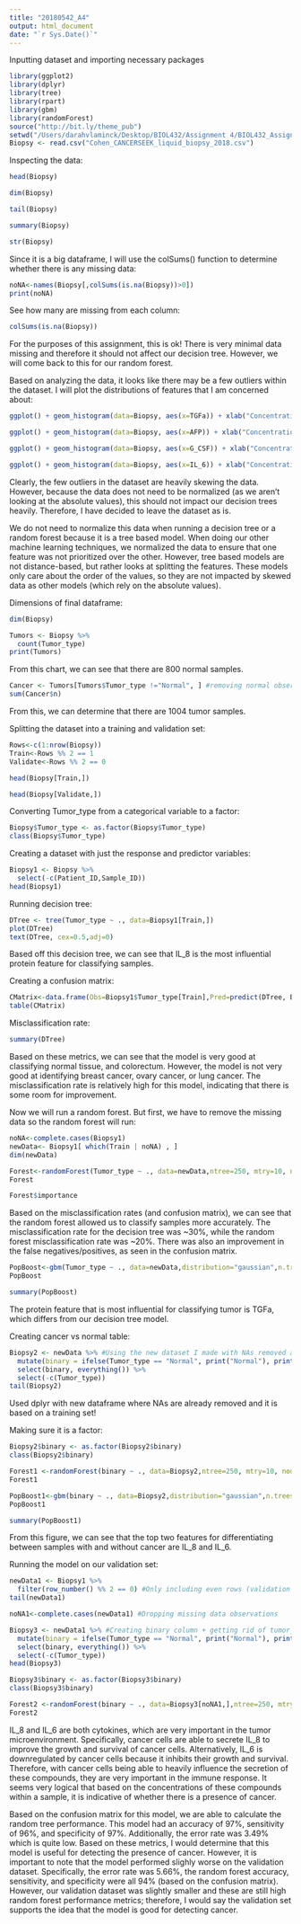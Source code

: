 ```yaml
---
title: "20180542_A4"
output: html_document
date: "`r Sys.Date()`"
---
```

Inputting dataset and importing necessary packages
```r
library(ggplot2)
library(dplyr)
library(tree)
library(rpart)
library(gbm)
library(randomForest)
source("http://bit.ly/theme_pub")
setwd("/Users/darahvlaminck/Desktop/BIOL432/Assignment 4/BIOL432_Assignment4")
Biopsy <- read.csv("Cohen_CANCERSEEK_liquid_biopsy_2018.csv")
```

Inspecting the data:
```r
head(Biopsy)
```
```r
dim(Biopsy)
```
```r
tail(Biopsy)
```
```r
summary(Biopsy)
```
```r
str(Biopsy)
```

Since it is a big dataframe, I will use the colSums() function to determine whether there is any missing data:
```r
noNA<-names(Biopsy[,colSums(is.na(Biopsy))>0])
print(noNA)
```

See how many are missing from each column:
```r
colSums(is.na(Biopsy))
```
For the purposes of this assignment, this is ok! There is very minimal data missing and therefore it should not affect our decision tree. However, we will come back to this for our random forest.

Based on analyzing the data, it looks like there may be a few outliers within the dataset. I will plot the distributions of features that I am concerned about:
```r
ggplot() + geom_histogram(data=Biopsy, aes(x=TGFa)) + xlab("Concentration") + ylab("Count")
```
```r
ggplot() + geom_histogram(data=Biopsy, aes(x=AFP)) + xlab("Concentration") + ylab("Count")
```
```r
ggplot() + geom_histogram(data=Biopsy, aes(x=G_CSF)) + xlab("Concentration") + ylab("Count")
```
```r
ggplot() + geom_histogram(data=Biopsy, aes(x=IL_6)) + xlab("Concentration") + ylab("Count")
```
Clearly, the few outliers in the dataset are heavily skewing the data. However, because the data does not need to be normalized (as we aren't looking at the absolute values), this should not impact our decision trees heavily. Therefore, I have decided to leave the dataset as is.

We do not need to normalize this data when running a decision tree or a random forest because it is a tree based model. When doing our other machine learning techniques, we normalized the data to ensure that one feature was not prioritized over the other. However, tree based models are not distance-based, but rather looks at splitting the features. These models only care about the order of the values, so they are not impacted by skewed data as other models (which rely on the absolute values).

Dimensions of final dataframe:
```r
dim(Biopsy)
```
```r
Tumors <- Biopsy %>%
  count(Tumor_type)
print(Tumors)
```
From this chart, we can see that there are 800 normal samples.

```r
Cancer <- Tumors[Tumors$Tumor_type !="Normal", ] #removing normal observations from dataset
sum(Cancer$n)
```
From this, we can determine that there are 1004 tumor samples.

Splitting the dataset into a training and validation set:
```r
Rows<-c(1:nrow(Biopsy))
Train<-Rows %% 2 == 1
Validate<-Rows %% 2 == 0
```
```r
head(Biopsy[Train,])
```
```r
head(Biopsy[Validate,])
```

Converting Tumor_type from a categorical variable to a factor:
```r
Biopsy$Tumor_type <- as.factor(Biopsy$Tumor_type)
class(Biopsy$Tumor_type)
```

Creating a dataset with just the response and predictor variables:
```r
Biopsy1 <- Biopsy %>%
  select(-c(Patient_ID,Sample_ID))
head(Biopsy1)
```

Running decision tree:
```r
DTree <- tree(Tumor_type ~ ., data=Biopsy1[Train,])
plot(DTree)
text(DTree, cex=0.5,adj=0)
```
Based off this decision tree, we can see that IL_8 is the most influential protein feature for classifying samples.

Creating a confusion matrix:
```r
CMatrix<-data.frame(Obs=Biopsy1$Tumor_type[Train],Pred=predict(DTree, Biopsy1[Train,], type="class"))
table(CMatrix)
```

Misclassification rate:
```r
summary(DTree)
```

Based on these metrics, we can see that the model is very good at classifying normal tissue, and colorectum. However, the model is not very good at identifying breast cancer, ovary cancer, or lung cancer. The misclassification rate is relatively high for this model, indicating that there is some room for improvement.

Now we will run a random forest. But first, we have to remove the missing data so the random forest will run:
```r
noNA<-complete.cases(Biopsy1)
newData<- Biopsy1[ which(Train | noNA) , ]
dim(newData)
```

```r
Forest<-randomForest(Tumor_type ~ ., data=newData,ntree=250, mtry=10, nodesize=8, importance=TRUE)
Forest
```

```r
Forest$importance
```

Based on the misclassification rates (and confusion matrix), we can see that the random forest allowed us to classify samples more accurately. The misclassification rate for the decision tree was ~30%, while the random forest misclassification rate was ~20%. There was also an improvement in the false negatives/positives, as seen in the confusion matrix.

```r
PopBoost<-gbm(Tumor_type ~ ., data=newData,distribution="gaussian",n.trees = 25, interaction.depth=2, cv.folds=12)
PopBoost
```
```r
summary(PopBoost)
```
The protein feature that is most influential for classifying tumor is TGFa, which differs from our decision tree model.

Creating cancer vs normal table:
```r
Biopsy2 <- newData %>% #Using the new dataset I made with NAs removed and the training dataset
  mutate(binary = ifelse(Tumor_type == "Normal", print("Normal"), print("Cancer"))) %>%
  select(binary, everything()) %>%
  select(-c(Tumor_type))
tail(Biopsy2)
```
Used dplyr with new dataframe where NAs are already removed and it is based on a training set!

Making sure it is a factor:
```r
Biopsy2$binary <- as.factor(Biopsy2$binary)
class(Biopsy2$binary)
```

```r
Forest1 <-randomForest(binary ~ ., data=Biopsy2,ntree=250, mtry=10, nodesize=8, importance=TRUE)
Forest1
```
```r
PopBoost1<-gbm(binary ~ ., data=Biopsy2,distribution="gaussian",n.trees = 25, interaction.depth=2, cv.folds=12)
PopBoost1
```
```r
summary(PopBoost1)
```
From this figure, we can see that the top two features for differentiating between samples with and without cancer are IL_8 and IL_6.

Running the model on our validation set:
```r
newData1 <- Biopsy1 %>%
  filter(row_number() %% 2 == 0) #Only including even rows (validation set)
tail(newData1)
```

```r
noNA1<-complete.cases(newData1) #Dropping missing data observations
```
```r
Biopsy3 <- newData1 %>% #Creating binary column + getting rid of tumor_type
  mutate(binary = ifelse(Tumor_type == "Normal", print("Normal"), print("Cancer"))) %>%
  select(binary, everything()) %>%
  select(-c(Tumor_type))
head(Biopsy3)
```
```r
Biopsy3$binary <- as.factor(Biopsy3$binary)
class(Biopsy3$binary)
```

```r
Forest2 <-randomForest(binary ~ ., data=Biopsy3[noNA1,],ntree=250, mtry=10, nodesize=8, importance=TRUE)
Forest2
```

IL_8 and IL_6 are both cytokines, which are very important in the tumor microenvironment. Specifically, cancer cells are able to secrete IL_8 to improve the growth and survival of cancer cells. Alternatively, IL_6 is downregulated by cancer cells because it inhibits their growth and survival. Therefore, with cancer cells being able to heavily influence the secretion of these compounds, they are very important in the immune response. It seems very logical that based on the concentrations of these compounds within a sample, it is indicative of whether there is a presence of cancer. 

Based on the confusion matrix for this model, we are able to calculate the random tree performance. This model had an accuracy of 97%, sensitivity of 96%, and specificity of 97%. Additionally, the error rate was 3.49% which is quite low. Based on these metrics, I would determine that this model is useful for detecting the presence of cancer. However, it is important to note that the model performed slighly worse on the validation dataset. Specifically, the error rate was 5.66%, the random forest accuracy, sensitivity, and specificity were all 94% (based on the confusion matrix). However, our validation dataset was slightly smaller and these are still high random forest performance metrics; therefore, I would say the validation set supports the idea that the model is good for detecting cancer. 